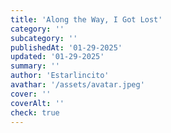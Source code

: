 ```yaml
---
title: 'Along the Way, I Got Lost'
category: ''
subcategory: ''
publishedAt: '01-29-2025'
updated: '01-29-2025'
summary: ''
author: 'Estarlincito'
avathar: '/assets/avatar.jpeg'
cover: ''
coverAlt: ''
check: true
---
```


<Introduction>

>

</Introduction>

<Contents>
  <Audio
    src=''
    type='audio/mp3'
  />

> _&quot;.....&quot;_ <br/> **-Anonymous-**

Along the way of life, I got lost. It wasn’t sudden, nor was it dramatic—it happened little by little, through distractions, stumbles, and empty promises. One day, I woke up and realized I was on an unfamiliar path, with no map, no compass, and a bag full of doubts.

The first obstacle was money. I needed more, but every time I reached out, the world seemed to shut the door in my face. The jobs I found didn’t pay what my effort was worth, the opportunities seemed reserved for others, and the idea of a life where I could simply go out and get what I needed—like in an adventure—felt distant.

I grew frustrated. I cursed the system, luck, and even my own reflection. But in the midst of it all, something inside me awakened. I remembered that every hero in an adventure faces monsters before finding the treasure. And that’s when I understood: problems aren’t punishments—they’re challenges.

If the path was full of obstacles, then that meant I was in a story worth telling. A journey without struggles is a journey without purpose. So, I took hold of the wheel of my life and decided to push forward.

I didn’t find a magical solution right away. I stumbled many more times. But every time I fell, I got back up with more experience. I learned to seek opportunities outside of traditional paths, to use my skills in new ways, and to trust that every barrier I overcame made me stronger.

Over time, I realized that life is an adventure—just not like in games or stories. Here, there’s no clear guide, no predictable final boss. But that’s what makes it special. What truly matters is not just the destination, but how we choose to face the journey.

Along the way, I got lost, yes. But in losing myself, I found who I really am.

</Contents>
